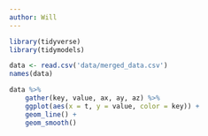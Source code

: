 ```yaml
---
author: Will
---
```


```r
library(tidyverse)
library(tidymodels)

data <- read.csv('data/merged_data.csv')
names(data)
```


```r
data %>%
    gather(key, value, ax, ay, az) %>%
    ggplot(aes(x = t, y = value, color = key)) + 
    geom_line() + 
    geom_smooth()
```

